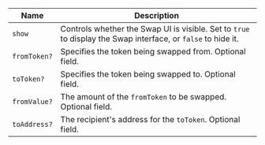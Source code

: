 | Name         | Description                                                                                                  |
| ------------ | ------------------------------------------------------------------------------------------------------------ |
| `show`       | Controls whether the Swap UI is visible. Set to `true` to display the Swap interface, or `false` to hide it. |
| `fromToken?` | Specifies the token being swapped from. Optional field.                                                      |
| `toToken?`   | Specifies the token being swapped to. Optional field.                                                        |
| `fromValue?` | The amount of the `fromToken` to be swapped. Optional field.                                                 |
| `toAddress?` | The recipient's address for the `toToken`. Optional field.                                                   |
